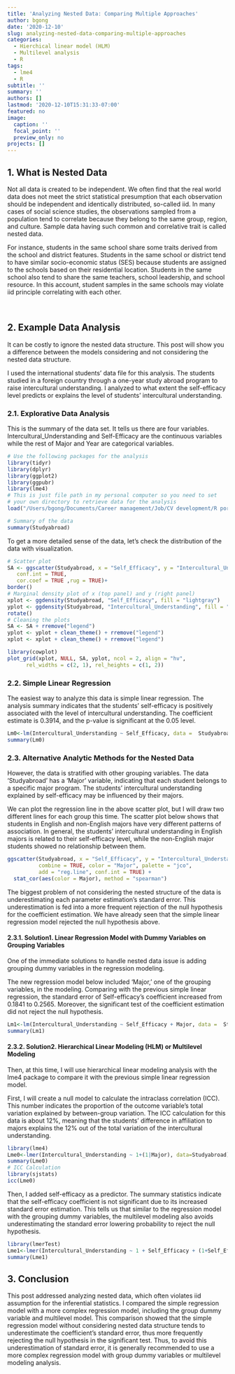 ```yaml
---
title: 'Analyzing Nested Data: Comparing Multiple Approaches'
author: bgong
date: '2020-12-10'
slug: analyzing-nested-data-comparing-multiple-approaches
categories:
  - Hierchical linear model (HLM)
  - Multilevel analysis
  - R
tags:
  - lme4
  - R
subtitle: ''
summary: ''
authors: []
lastmod: '2020-12-10T15:31:33-07:00'
featured: no
image:
  caption: ''
  focal_point: ''
  preview_only: no
projects: []
---
```


## **1. What is Nested Data**

Not all data is created to be independent. We often find that the real world data does not meet the strict statistical presumption that each observation should be independent and identically distributed, so-called iid. In many cases of social science studies, the observations sampled from a population tend to correlate because they belong to the same group, region, and culture. Sample data having such common and correlative trait is called nested data. 

For instance, students in the same school share some traits derived from the school and district features. Students in the same school or district tend to have similar socio-economic status (SES) because students are assigned to the schools based on their residential location. Students in the same school also tend to share the same teachers, school leadership, and school resource. In this account, student samples in the same schools may violate iid principle correlating with each other.

&nbsp;

## **2. Example Data Analysis**

It can be costly to ignore the nested data structure. This post will show you a difference between the models considering and not considering the nested data structure.

I used the international students' data file for this analysis. The students studied in a foreign country through a one-year study abroad program to raise intercultural understanding. I analyzed to what extent the self-efficacy level predicts or explains the level of students' intercultural understanding.

###   **2.1. Explorative Data Analysis**

This is the summary of the data set. It tells us there are four variables. Intercultural_Understanding and Self-Efficacy are the continuous variables while the rest of Major and Year are categorical variables.

```r
# Use the following packages for the analysis
library(tidyr)
library(dplyr)
library(ggplot2)
library(ggpubr)
library(lme4)
# This is just file path in my personal computer so you need to set
# your own directory to retrieve data for the analysis
load("/Users/bgong/Documents/Career management/Job/CV development/R portfolio/Gong.web/content/post/Nested-data/Nested-data_files/Nested.RData")
```

```r
# Summary of the data
summary(Studyabroad)
```

To get a more detailed sense of the data, let's check the distribution of the data with visualization.
```r

# Scatter plot
SA <- ggscatter(Studyabroad, x = "Self_Efficacy", y = "Intercultural_Understanding",color = "#00AFBB", size = 1, alpha = 0.6, add = "reg.line", add.params = list(color = "blue", fill = "lightgray"),
   conf.int = TRUE, 
   cor.coef = TRUE ,rug = TRUE)+
border()                                         
# Marginal density plot of x (top panel) and y (right panel)
xplot <- ggdensity(Studyabroad, "Self_Efficacy", fill = "lightgray")
yplot <- ggdensity(Studyabroad, "Intercultural_Understanding", fill = "lightgray")+
rotate()
# Cleaning the plots
SA <- SA + rremove("legend")
yplot <- yplot + clean_theme() + rremove("legend") 
xplot <- xplot + clean_theme() + rremove("legend")

library(cowplot)
plot_grid(xplot, NULL, SA, yplot, ncol = 2, align = "hv", 
      rel_widths = c(2, 1), rel_heights = c(1, 2))
```

###   **2.2. Simple Linear Regression**

The easiest way to analyze this data is simple linear regression. The analysis summary indicates that the students' self-efficacy is positively associated with the level of intercultural understanding. The coefficient estimate is 0.3914, and the p-value is significant at the 0.05 level. 

```r
Lm0<-lm(Intercultural_Understanding ~ Self_Efficacy, data =  Studyabroad)
summary(Lm0)
```

### **2.3. Alternative Analytic Methods for the Nested Data**

However, the data is stratified with other grouping variables. The data 'Studyabroad' has a 'Major' variable, indicating that each student belongs to a specific major program. The students' intercultural understanding explained by self-efficacy may be influenced by their majors. 

We can plot the regression line in the above scatter plot, but I will draw two different lines for each group this time. The scatter plot below shows that students in English and non-English majors have very different patterns of association. In general, the students' intercultural understanding in English majors is related to their self-efficacy level, while the non-English major students showed no relationship between them. 
```r
ggscatter(Studyabroad, x = "Self_Efficacy", y = "Intercultural_Understanding", size = 0.3,
          combine = TRUE, color = "Major", palette = "jco",
          add = "reg.line", conf.int = TRUE) +
  stat_cor(aes(color = Major), method = "spearman")
```

The biggest problem of not considering the nested structure of the data is underestimating each parameter estimation's standard error. This underestimation is fed into a more frequent rejection of the null hypothesis for the coefficient estimation. We have already seen that the simple linear regression model rejected the null hypothesis above.

#### **2.3.1. Solution1. Linear Regression Model with Dummy Variables on Grouping Variables**

One of the immediate solutions to handle nested data issue is adding grouping dummy variables in the regression modeling.

The new regression model below included 'Major,' one of the grouping variables, in the modeling. Comparing with the previous simple linear regression, the standard error of Self-efficacy's coefficient increased from 0.1841 to 0.2565. Moreover, the significant test of the coefficient estimation did not reject the null hypothesis.
```r
Lm1<-lm(Intercultural_Understanding ~ Self_Efficacy + Major, data =  Studyabroad)
summary(Lm1)
```


#### **2.3.2. Solution2. Hierarchical Linear Modeling (HLM) or Multilevel Modeling**

Then, at this time, I will use hierarchical linear modeling analysis with the lme4 package to compare it with the previous simple linear regression model.

First, I will create a null model to calculate the intraclass correlation (ICC). This number indicates the proportion of the outcome variable's total variation explained by between-group variation. The ICC calculation for this data is about 12%, meaning that the students' difference in affiliation to majors explains the 12% out of the total variation of the intercultural understanding.
```r
library(lme4)
Lme0<-lmer(Intercultural_Understanding ~ 1+(1|Major), data=Studyabroad)
summary(Lme0)
# ICC Calculation
library(sjstats)
icc(Lme0)
```

Then, I added self-efficacy as a predictor. The summary statistics indicate that the self-efficacy coefficient is not significant due to its increased standard error estimation. This tells us that similar to the regression model with the grouping dummy variables, the multilevel modeling also avoids underestimating the standard error lowering probability to reject the null hypothesis.
```r
library(lmerTest)
Lme1<-lmer(Intercultural_Understanding ~ 1 + Self_Efficacy + (1+Self_Efficacy|Major), data=Studyabroad, na.action = na.exclude)
summary(Lme1)
```

## 3. Conclusion

This post addressed analyzing nested data, which often violates iid assumption for the inferential statistics. I compared the simple regression model with a more complex regression model, including the group dummy variable and multilevel model. This comparison showed that the simple regression model without considering nested data structure tends to underestimate the coefficient's standard error, thus more frequently rejecting the null hypothesis in the significant test. Thus, to avoid this underestimation of standard error, it is generally recommended to use a more complex regression model with group dummy variables or multilevel modeling analysis. 

